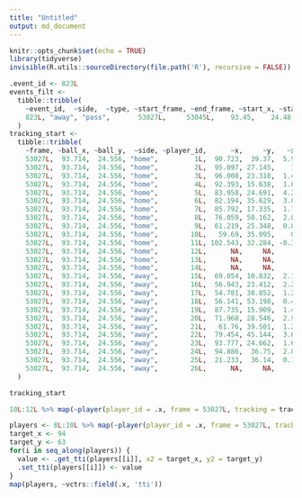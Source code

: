 ```yaml
---
title: "Untitled"
output: md_document
---
```


```r
knitr::opts_chunk$set(echo = TRUE)
library(tidyverse)
invisible(R.utils::sourceDirectory(file.path('R'), recursive = FALSE))
```

```r
.event_id <- 823L
events_filt <-
  tibble::tribble(
    ~event_id,  ~side,  ~type, ~start_frame, ~end_frame, ~start_x, ~start_y, ~end_x, ~end_y,
    823L, "away", "pass",       53027L,     53045L,    93.45,    24.48,   96.6,  36.72
  )
tracking_start <-
  tibble::tribble(
    ~frame, ~ball_x, ~ball_y,  ~side, ~player_id,      ~x,     ~y,   ~x_v,   ~y_v,
    53027L,  93.714,  24.556, "home",         1L,  90.723,  39.37,  5.906, -3.985,
    53027L,  93.714,  24.556, "home",         2L,  95.097, 27.145,    1.5, -2.023,
    53027L,  93.714,  24.556, "home",         3L,  96.008, 23.318,  1.418,  2.395,
    53027L,  93.714,  24.556, "home",         4L,  92.393, 15.638,  1.005,  3.473,
    53027L,  93.714,  24.556, "home",         5L,  83.958, 24.691,  4.238,    1.2,
    53027L,  93.714,  24.556, "home",         6L,  82.194, 35.629,  3.893, -0.619,
    53027L,  93.714,  24.556, "home",         7L,  85.792, 17.335,  1.703,  1.523,
    53027L,  93.714,  24.556, "home",         8L,  76.059, 50.162,  2.018, -0.493,
    53027L,  93.714,  24.556, "home",         9L,  61.219, 25.348,  0.863,  -0.77,
    53027L,  93.714,  24.556, "home",        10L,   59.69, 35.095,    0.9, -0.573,
    53027L,  93.714,  24.556, "home",        11L, 102.543, 32.284, -0.308,  0.624,
    53027L,  93.714,  24.556, "home",        12L,      NA,     NA,     NA,     NA,
    53027L,  93.714,  24.556, "home",        13L,      NA,     NA,     NA,     NA,
    53027L,  93.714,  24.556, "home",        14L,      NA,     NA,     NA,     NA,
    53027L,  93.714,  24.556, "away",        15L,  69.054, 10.832,  2.141,  0.852,
    53027L,  93.714,  24.556, "away",        16L,  56.943, 23.412,  2.231, -0.495,
    53027L,  93.714,  24.556, "away",        17L,  54.781, 38.852,  1.294, -0.748,
    53027L,  93.714,  24.556, "away",        18L,  56.141, 53.198,  0.484, -1.462,
    53027L,  93.714,  24.556, "away",        19L,  87.735, 15.909,  1.436,  3.172,
    53027L,  93.714,  24.556, "away",        20L,  71.968, 28.546,  2.933,  0.821,
    53027L,  93.714,  24.556, "away",        21L,   61.76, 39.501,  1.283, -0.775,
    53027L,  93.714,  24.556, "away",        22L,  79.454, 45.144,  3.656, -0.658,
    53027L,  93.714,  24.556, "away",        23L,  93.777, 24.662,  1.669,  2.883,
    53027L,  93.714,  24.556, "away",        24L,  94.886,  36.75,  2.891,  0.998,
    53027L,  93.714,  24.556, "away",        25L,  21.233,  36.14,  0.131, -0.214,
    53027L,  93.714,  24.556, "away",        26L,      NA,     NA,     NA,     NA
  )
```

```r
tracking_start
```

```r
10L:12L %>% map(~player(player_id = .x, frame = 53027L, tracking = tracking_start, events = events_filt))
```

```r
players <- 8L:10L %>% map(~player(player_id = .x, frame = 53027L, tracking = tracking_start, events = events_filt))
target_x <- 94
target_y <- 63
for(i in seq_along(players)) {
  value <- .get_tti(players[[i]], x2 = target_x, y2 = target_y)
  .set_tti(players[[i]]) <- value
}
map(players, ~vctrs::field(.x, 'tti'))
```
